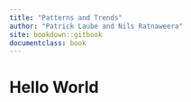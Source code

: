 ```yaml
---
title: "Patterns and Trends"
author: "Patrick Laube and Nils Ratnaweera"
site: bookdown::gitbook
documentclass: book
---
```


# Hello World